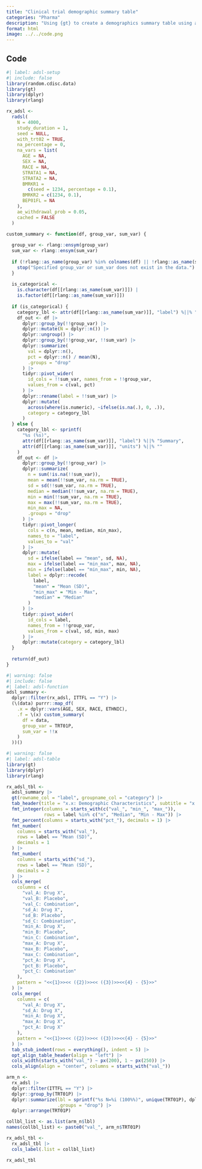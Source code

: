 ```yaml
---
title: "Clinical trial demographic summary table"
categories: "Pharma"
description: "Using {gt} to create a demographics summary table using an ADSL ADaM clinical trial dataset."
format: html
image: ../../code.png
---
```


## Code

```r
#| label: adsl-setup
#| include: false
library(random.cdisc.data)
library(gt)
library(dplyr)
library(rlang)

rx_adsl <-
  radsl(
    N = 4000,
    study_duration = 1,
    seed = NULL,
    with_trt02 = TRUE,
    na_percentage = 0,
    na_vars = list(
      AGE = NA,
      SEX = NA,
      RACE = NA,
      STRATA1 = NA,
      STRATA2 = NA,
      BMRKR1 =
        c(seed = 1234, percentage = 0.1),
      BMRKR2 = c(1234, 0.1),
      BEP01FL = NA
    ),
    ae_withdrawal_prob = 0.05,
    cached = FALSE
  )

custom_summary <- function(df, group_var, sum_var) {
  
  group_var <- rlang::ensym(group_var)
  sum_var <- rlang::ensym(sum_var)
  
  if (!rlang::as_name(group_var) %in% colnames(df) || !rlang::as_name(sum_var) %in% colnames(df)) {
    stop("Specified group_var or sum_var does not exist in the data.")
  }
  
  is_categorical <- 
    is.character(df[[rlang::as_name(sum_var)]]) |
    is.factor(df[[rlang::as_name(sum_var)]])
  
  if (is_categorical) {
    category_lbl <- attr(df[[rlang::as_name(sum_var)]], "label") %||% "Category Summary"
    df_out <- df |>
      dplyr::group_by(!!group_var) |> 
      dplyr::mutate(N = dplyr::n()) |> 
      dplyr::ungroup() |> 
      dplyr::group_by(!!group_var, !!sum_var) |> 
      dplyr::summarize(
        val = dplyr::n(),
        pct = dplyr::n() / mean(N),
        .groups = "drop"
      ) |> 
      tidyr::pivot_wider(
        id_cols = !!sum_var, names_from = !!group_var,
        values_from = c(val, pct)
      ) |> 
      dplyr::rename(label = !!sum_var) |> 
      dplyr::mutate(
        across(where(is.numeric), ~ifelse(is.na(.), 0, .)),
        category = category_lbl
      )
  } else {
    category_lbl <- sprintf(
      "%s (%s)",
      attr(df[[rlang::as_name(sum_var)]], "label") %||% "Summary",
      attr(df[[rlang::as_name(sum_var)]], "units") %||% ""
    )
    df_out <- df |> 
      dplyr::group_by(!!group_var) |> 
      dplyr::summarize(
        n = sum(!is.na(!!sum_var)),
        mean = mean(!!sum_var, na.rm = TRUE),
        sd = sd(!!sum_var, na.rm = TRUE),
        median = median(!!sum_var, na.rm = TRUE),
        min = min(!!sum_var, na.rm = TRUE),
        max = max(!!sum_var, na.rm = TRUE),
        min_max = NA,
        .groups = "drop"
      ) |> 
      tidyr::pivot_longer(
        cols = c(n, mean, median, min_max),
        names_to = "label",
        values_to = "val"
      ) |> 
      dplyr::mutate(
        sd = ifelse(label == "mean", sd, NA),
        max = ifelse(label == "min_max", max, NA),
        min = ifelse(label == "min_max", min, NA),
        label = dplyr::recode(
          label,
          "mean" = "Mean (SD)",
          "min_max" = "Min - Max",
          "median" = "Median"
        )
      ) |> 
      tidyr::pivot_wider(
        id_cols = label,
        names_from = !!group_var,
        values_from = c(val, sd, min, max)
      ) |> 
      dplyr::mutate(category = category_lbl)
  }
  
  return(df_out)
}
```

```r
#| warning: false
#| include: false
#| label: adsl-function
adsl_summary <-
  dplyr::filter(rx_adsl, ITTFL == "Y") |>
  (\(data) purrr::map_df(
    .x = dplyr::vars(AGE, SEX, RACE, ETHNIC),
    .f = \(x) custom_summary(
      df = data,
      group_var = TRT01P,
      sum_var = !!x
    )
  ))()
```

```r
#| warning: false
#| label: adsl-table
library(gt)
library(dplyr)
library(rlang)

rx_adsl_tbl <-
  adsl_summary |>
  gt(rowname_col = "label", groupname_col = "category") |>
  tab_header(title = "x.x: Demographic Characteristics", subtitle = "x.x.x: Demographic Characteristics - ITT Analysis Set") |>
  fmt_integer(columns = starts_with(c("val_", "min_", "max_")),
              rows = label %in% c("n", "Median", "Min - Max")) |>
  fmt_percent(columns = starts_with("pct_"), decimals = 1) |>
  fmt_number(
    columns = starts_with("val_"),
    rows = label == "Mean (SD)",
    decimals = 1
  ) |>
  fmt_number(
    columns = starts_with("sd_"),
    rows = label == "Mean (SD)",
    decimals = 2
  ) |>
  cols_merge(
    columns = c(
      "val_A: Drug X",
      "val_B: Placebo",
      "val_C: Combination",
      "sd_A: Drug X",
      "sd_B: Placebo",
      "sd_C: Combination",
      "min_A: Drug X",
      "min_B: Placebo",
      "min_C: Combination",
      "max_A: Drug X",
      "max_B: Placebo",
      "max_C: Combination",
      "pct_A: Drug X",
      "pct_B: Placebo",
      "pct_C: Combination"
    ),
    pattern = "<<{1}>><< ({2})>><< ({3})>><<{4} - {5}>>"
  ) |>
  cols_merge(
    columns = c(
      "val_A: Drug X",
      "sd_A: Drug X",
      "min_A: Drug X",
      "max_A: Drug X",
      "pct_A: Drug X"
    ),
    pattern = "<<{1}>><< ({2})>><< ({3})>><<{4} - {5}>>"
  ) |>
  tab_stub_indent(rows = everything(), indent = 5) |>
  opt_align_table_header(align = "left") |>
  cols_width(starts_with("val_") ~ px(200), 1 ~ px(250)) |>
  cols_align(align = "center", columns = starts_with("val_"))

arm_n <-
  rx_adsl |>
  dplyr::filter(ITTFL == "Y") |>
  dplyr::group_by(TRT01P) |>
  dplyr::summarize(lbl = sprintf("%s N=%i (100%%)", unique(TRT01P), dplyr::n()),
                   .groups = "drop") |>
  dplyr::arrange(TRT01P)

collbl_list <- as.list(arm_n$lbl)
names(collbl_list) <- paste0("val_", arm_n$TRT01P)

rx_adsl_tbl <-
  rx_adsl_tbl |>
  cols_label(.list = collbl_list)

rx_adsl_tbl
```